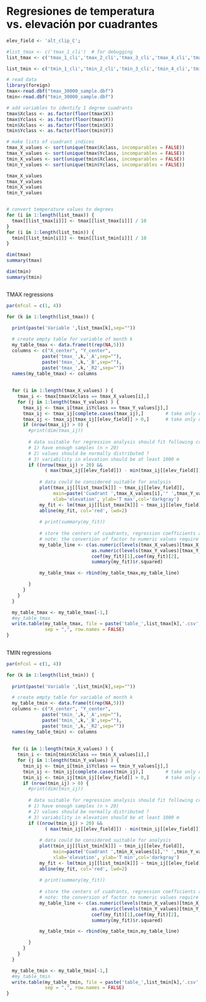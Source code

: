 Regresiones de temperatura vs. elevación por cuadrantes
========================================================

```r
elev_field <- 'alt_clip_C';

#list_tmax <- c('tmax_1_cli')  # for debugging
list_tmax <- c('tmax_1_cli','tmax_2_cli','tmax_3_cli','tmax_4_cli','tmax_5_cli','tmax_6_cli','tmax_7_cli','tmax_8_cli','tmax_9_cli','tmax_10_cl','tmax_11_cl','tmax_12_cl')

list_tmin <- c('tmin_1_cli','tmin_2_cli','tmin_3_cli','tmin_4_cli','tmin_5_cli','tmin_6_cli','tmin_7_cli','tmin_8_cli','tmin_9_cli','tmin_10_cl','tmin_11_cl','tmin_12_cl')

```


```r

# read data
library(foreign)
tmax<-read.dbf("tmax_30000_sample.dbf")
tmin<-read.dbf("tmin_30000_sample.dbf")

# add variables to identify 1 degree cuadrants 
tmax$Xclass <- as.factor(floor(tmax$X))
tmax$Yclass <- as.factor(floor(tmax$Y))
tmin$Xclass <- as.factor(floor(tmin$X))
tmin$Yclass <- as.factor(floor(tmin$Y))

# make lists of cuadrant indices
tmax_X_values <- sort(unique(tmax$Xclass, incomparables = FALSE))
tmax_Y_values <- sort(unique(tmax$Yclass, incomparables = FALSE))
tmin_X_values <- sort(unique(tmin$Xclass, incomparables = FALSE))
tmin_Y_values <- sort(unique(tmin$Yclass, incomparables = FALSE))

tmax_X_values
tmax_Y_values
tmin_X_values
tmin_Y_values


# convert temperature values to degrees
for (i in 1:length(list_tmax)) {
  tmax[[list_tmax[i]]] <- tmax[[list_tmax[i]]] / 10
}
for (i in 1:length(list_tmin)) {
  tmin[[list_tmin[i]]] <- tmin[[list_tmin[i]]] / 10
}
```


```r
dim(tmax)
summary(tmax)

dim(tmin)
summary(tmin)
```


```r

```


TMAX regressions

```r
par(mfcol = c(1, 4))

for (k in 1:length(list_tmax)) {
  
  print(paste('Variable ',list_tmax[k],sep=""))

  # create empty table for variable of month k
  my_table_tmax <- data.frame(t(rep(NA,5)))
  columns <- c("X_center", "Y_center", 
             paste('tmax_',k,'_A',sep=""),
             paste('tmax_',k,'_B',sep=""),
             paste('tmax_',k,'_R2',sep=""))
  names(my_table_tmax) <- columns
  
  
  for (i in 1:length(tmax_X_values) ) {
    tmax_i <- tmax[tmax$Xclass == tmax_X_values[i],]
    for (j in 1:length(tmax_Y_values) ) {
      tmax_ij <- tmax_i[tmax_i$Yclass == tmax_Y_values[j],]
      tmax_ij <- tmax_ij[complete.cases(tmax_ij),]        # take only cases with data
      tmax_ij <- tmax_ij[tmax_ij[[elev_field]] > 0,]      # take only data with positive elevation
      if (nrow(tmax_ij) > 0) {
        #print(dim(tmax_ij))
      
        # data suitable for regression analysis should fit following criteria:
        # 1) have enough samples (n > 20)
        # 2) values should be normally distributed ?
        # 3) variability in elevation should be at least 1000 m
        if ((nrow(tmax_ij) > 20) && 
              ( max(tmax_ij[[elev_field]]) - min(tmax_ij[[elev_field]]) >= 1000 )) {
            
            # data could be considered suitable for analysis
            plot(tmax_ij[[list_tmax[k]]] ~ tmax_ij[[elev_field]], 
                 main=paste('Cuadrant ',tmax_X_values[i],'° ',tmax_Y_values[j],'°, month ',k,sep=""), 
                 xlab='elevation', ylab='T max',col='darkgray')
            my_fit <- lm(tmax_ij[[list_tmax[k]]] ~ tmax_ij[[elev_field]])
            abline(my_fit, col='red', lwd=2)
            
            # print(summary(my_fit))
            
            # store the centers of cuadrants, regression coefficients and R2 in table
            # note: the conversion of factor to numeric values require use of levels attribute
            my_table_line <- c(as.numeric(levels(tmax_X_values)[tmax_X_values[i]])+0.5,
                               as.numeric(levels(tmax_Y_values)[tmax_Y_values[j]])+0.5,
                               coef(my_fit)[1],coef(my_fit)[2],
                               summary(my_fit)$r.squared)            

            my_table_tmax <- rbind(my_table_tmax,my_table_line)

        }
      }
    }     
  }

  my_table_tmax <- my_table_tmax[-1,]
  #my_table_tmax
  write.table(my_table_tmax, file = paste('table_',list_tmax[k],'.csv',sep=""), 
              sep = ",", row.names = FALSE)
}
            
```


TMIN regressions

```r
par(mfcol = c(1, 4))

for (k in 1:length(list_tmin)) {
  
  print(paste('Variable ',list_tmin[k],sep=""))

  # create empty table for variable of month k
  my_table_tmin <- data.frame(t(rep(NA,5)))
  columns <- c("X_center", "Y_center", 
             paste('tmin_',k,'_A',sep=""),
             paste('tmin_',k,'_B',sep=""),
             paste('tmin_',k,'_R2',sep=""))
  names(my_table_tmin) <- columns
  
  
  for (i in 1:length(tmin_X_values) ) {
    tmin_i <- tmin[tmin$Xclass == tmin_X_values[i],]
    for (j in 1:length(tmin_Y_values) ) {
      tmin_ij <- tmin_i[tmin_i$Yclass == tmin_Y_values[j],]
      tmin_ij <- tmin_ij[complete.cases(tmin_ij),]        # take only cases with data
      tmin_ij <- tmin_ij[tmin_ij[[elev_field]] > 0,]      # take only data with positive elevation
      if (nrow(tmin_ij) > 0) {
        #print(dim(tmin_ij))
      
        # data suitable for regression analysis should fit following criteria:
        # 1) have enough samples (n > 20)
        # 2) values should be normally distributed ?
        # 3) variability in elevation should be at least 1000 m
        if ((nrow(tmin_ij) > 20) && 
              ( max(tmin_ij[[elev_field]]) - min(tmin_ij[[elev_field]]) >= 1000 )) {
            
            # data could be considered suitable for analysis
            plot(tmin_ij[[list_tmin[k]]] ~ tmin_ij[[elev_field]], 
                 main=paste('Cuadrant ',tmin_X_values[i],'° ',tmin_Y_values[j],'°, month ',k,sep=""), 
                 xlab='elevation', ylab='T min',col='darkgray')
            my_fit <- lm(tmin_ij[[list_tmin[k]]] ~ tmin_ij[[elev_field]])
            abline(my_fit, col='red', lwd=2)
            
            # print(summary(my_fit))
            
            # store the centers of cuadrants, regression coefficients and R2 in table
            # note: the conversion of factor to numeric values require use of levels attribute
            my_table_line <- c(as.numeric(levels(tmin_X_values)[tmin_X_values[i]])+0.5,
                               as.numeric(levels(tmin_Y_values)[tmin_Y_values[j]])+0.5,
                               coef(my_fit)[1],coef(my_fit)[2],
                               summary(my_fit)$r.squared)            

            my_table_tmin <- rbind(my_table_tmin,my_table_line)

        }
      }
    }     
  }

  my_table_tmin <- my_table_tmin[-1,]
  #my_table_tmin
  write.table(my_table_tmin, file = paste('table_',list_tmin[k],'.csv',sep=""), 
              sep = ",", row.names = FALSE)
}
```
